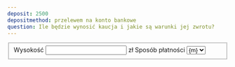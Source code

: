 ```yaml
---
deposit: 2500
depositmethod: przelewem na konto bankowe
question: Ile będzie wynosić kaucja i jakie są warunki jej zwrotu?
---
```


<fieldset>
<InputGroup size={InputSize.lg}>
    <label for="deposit">Wysokość</label>
    <input type="number" id="deposit" name="deposit" value={frontmatter.deposit} required step=".01" min="1" />
    <span>zł</span>
</InputGroup>
<InputGroup>
    <label for="depositmethod">Sposób płatności</label>
    <select id="depositmethod" name="depositmethod" required>
    {paymentMethodEnum.map(m => <option value={m} selected={frontmatter.depositmethod === m}>{m}</option>)}
    </select>
</InputGroup>
</fieldset>